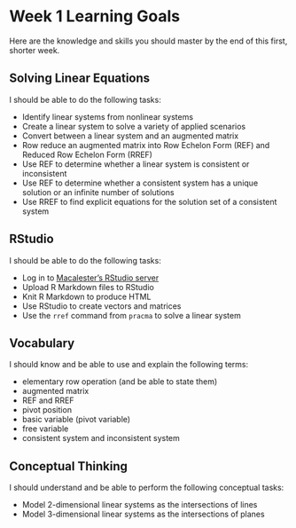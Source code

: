 
# Week 1 Learning Goals



Here are the knowledge and skills you should master by the end of this first, shorter week.


## Solving Linear Equations

I should be able to do the following tasks:

* Identify linear systems from nonlinear systems
* Create a linear system to solve a variety of applied scenarios
* Convert between a linear system and an augmented matrix
* Row reduce an augmented matrix into Row Echelon Form (REF) and Reduced Row Echelon Form (RREF)
* Use REF to determine whether a linear system is consistent or inconsistent
* Use REF to determine whether a consistent system has a unique solution or an infinite number of solutions
* Use RREF to find explicit equations for the solution set of a consistent system

## RStudio

I should be able to do the following tasks:

* Log in to [Macalester's RStudio server](http://rstudio.macalester.edu/)
* Upload R Markdown files to RStudio
* Knit R Markdown to produce HTML
* Use RStudio to create vectors and matrices
* Use the ``rref`` command from ``pracma`` to solve a linear system



## Vocabulary

I should know and be able to use and explain the following terms:

* elementary row operation (and be able to state them)
* augmented matrix
* REF and RREF
* pivot position
* basic variable (pivot variable)
* free variable
* consistent system and inconsistent system

## Conceptual Thinking

I should understand and be able to perform the following conceptual tasks:

* Model 2-dimensional linear systems as the intersections of lines
* Model 3-dimensional linear systems as the intersections of planes






